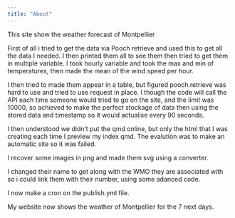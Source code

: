 ```yaml
---
title: "About"
---
```


This site show the weather forecast of Montpellier 

First of all i tried to get the data via Pooch retrieve and used this to get all the data I needed.
I then printed them all to see them then tried to get them in multiple variable.
I took hourly variable and took the max and min of temperatures, then made the mean of the wind speed per hour.

I then tried to made them appear in a table, but figured pooch.retrieve was hard to use and tried to use request in place.
I though the code will call the API each time someone would tried to go on the site, and the limit was 10000, so achieved to make the perfect stockage of data then using the stored data and timestamp so it would actualise every 90 seconds.

I then understood we didn't put the qmd online, but only the html that I was creating each time I preview my index qmd.
The evalution was to make an automatic site so it was failed.

I recover some images in png and made them svg using a converter.

I changed their name to get along with the WMO they are associated with so i could link them with their number, using some adanced code.

I now make a cron on the publish.yml file.

My website now shows the weather of Montpellier for the 7 next days.
